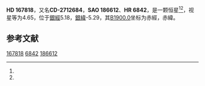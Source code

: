 {{Starbox begin
| name = HD 167818
}}
{{Starbox observe
| epoch = [[J2000.0|J2000.0]]
| constell = {{星座名待查}}<ref name=SIMBAD>{{cite web
 | url=http://simbad.u-strasbg.fr/simbad/sim-id?Ident=HR+6842
 | title =Pulsating variable Star
 | publisher=Centre de Données astronomiques de Strasbourg
 | work=SIMBAD
 | accessdate=2012-07-13}}</ref><ref name=DATA>{{cite web
 | url=http://vizier.u-strasbg.fr/viz-bin/VizieR-5?-out.add=.&-source=5050&-corr=PK=HR&-out.max=9999&HR=6842
 | title=VizieR Detailed Page
 | accessdate=2012-07-13
 | archive-date=2016-03-05
 | archive-url=https://web.archive.org/web/20160305083108/http://vizier.u-strasbg.fr/viz-bin/VizieR-5?-out.add=.&-source=5050&-corr=PK=HR&-out.max=9999&HR=6842
 | dead-url=no
 }}</ref>
| 星官 = 
| ra = {{RA|18|18|3.2}}<ref name=SIMBAD /><ref name=DATA />
| dec = {{DEC|-27|2|33}}<ref name=SIMBAD /><ref name=DATA />
| appmag_v = 4.65<ref name=SIMBAD /><ref name=DATA />
}}
{{Starbox character
| class = K3II<ref name=SIMBAD /><ref name=DATA />
| b-v = 1.66<ref name=SIMBAD /><ref name=DATA />
| u-b = 1.81<ref name=SIMBAD /><ref name=DATA />
| r-i = 0.93<ref name=SIMBAD /><ref name=DATA />
| variable = 
}}
{{Starbox astrometry
| radial_v = 1.81
| prop_mo_ra = -17
| parallax = 0.033
| p_error = 
}}
{{Starbox catalog
| names =CD-2712684，[[SAO星表|SAO]] 186612，[[HD星表|HD]] 167818，[[HR星表|HR]] 6842}}
{{Starbox reference |Simbad=HR+6842}}
{{Starbox end}}

'''HD 167818'''，又名'''CD-2712684'''，'''SAO 186612'''、'''HR 6842'''，是一颗恒星<ref name=SIMBAD /><ref name=DATA />，视星等为4.65，位于[[銀道座標系|銀經]]5.18，[[銀道座標系|銀緯]]-5.29，其[[B1900.0|B1900.0]]坐标为赤經{{RA|18|11|47.6}}，赤緯{{DEC|-27|-5.29|43}}。

== 参考文献 ==
{{reflist}}

{{star-stub}}

[[Category:HD和HDE天體|167818]]
[[Category:HR天體|6842]]
[[Category:SAO天體|186612]]